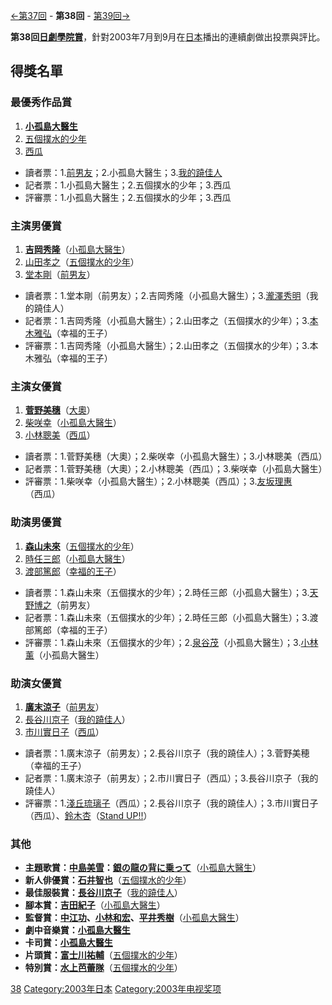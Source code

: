 {{noteTA
|G1=JP Show
|1=zh-hans:水男孩;zh-hk:五個撲水的少年;zh-tw:水男孩;
}}
[[第37回日劇學院賞|←第37回]] - '''第38回''' - [[第39回日劇學院賞|第39回→]]

'''第38回[[日劇學院賞|日劇學院賞]]'''，針對2003年7月到9月在[[日本|日本]]播出的連續劇做出投票與評比。

== 得獎名單 ==
=== 最優秀作品賞 ===
#'''[[小孤島大醫生|小孤島大醫生]]'''
#[[五個撲水的少年|五個撲水的少年]]
#[[西瓜_(電視劇)|西瓜]]

*讀者票：1.[[前男友_(日本電視劇)|前男友]]；2.小孤島大醫生；3.[[我的蹺佳人|我的蹺佳人]]
*記者票：1.小孤島大醫生；2.五個撲水的少年；3.西瓜
*評審票：1.小孤島大醫生；2.五個撲水的少年；3.西瓜

=== 主演男優賞 ===
#'''[[吉岡秀隆|吉岡秀隆]]'''（[[小孤島大醫生|小孤島大醫生]]）
#[[山田孝之|山田孝之]]（[[五個撲水的少年|五個撲水的少年]]）
#[[堂本剛|堂本剛]]（[[前男友|前男友]]）

*讀者票：1.堂本剛（前男友）；2.吉岡秀隆（小孤島大醫生）；3.[[瀧澤秀明|瀧澤秀明]]（我的蹺佳人）
*記者票：1.吉岡秀隆（小孤島大醫生）；2.山田孝之（五個撲水的少年）；3.[[本木雅弘|本木雅弘]]（幸福的王子）
*評審票：1.吉岡秀隆（小孤島大醫生）；2.山田孝之（五個撲水的少年）；3.本木雅弘（幸福的王子）

=== 主演女優賞 ===
#'''[[菅野美穗|菅野美穗]]'''（[[大奧_(富士電視劇)|大奧]]）
#[[柴咲幸|柴咲幸]]（[[小孤島大醫生|小孤島大醫生]]）
#[[小林聰美|小林聰美]]（[[西瓜_(電視劇)|西瓜]]）

*讀者票：1.菅野美穗（大奧）；2.柴咲幸（小孤島大醫生）；3.小林聰美（西瓜）
*記者票：1.菅野美穗（大奧）；2.小林聰美（西瓜）；3.柴咲幸（小孤島大醫生）
*評審票：1.柴咲幸（小孤島大醫生）；2.小林聰美（西瓜）；3.[[友坂理惠|友坂理惠]]（西瓜）

=== 助演男優賞 ===
#'''[[森山未來|森山未來]]'''（[[五個撲水的少年|五個撲水的少年]]）
#[[時任三郎|時任三郎]]（[[小孤島大醫生|小孤島大醫生]]）
#[[渡部篤郎|渡部篤郎]]（[[幸福的王子|幸福的王子]]）

*讀者票：1.森山未來（五個撲水的少年）；2.時任三郎（小孤島大醫生）；3.[[天野博之|天野博之]]（前男友）
*記者票：1.森山未來（五個撲水的少年）；2.時任三郎（小孤島大醫生）；3.渡部篤郎（幸福的王子）
*評審票：1.森山未來（五個撲水的少年）；2.[[泉谷茂|泉谷茂]]（小孤島大醫生）；3.[[小林薰|小林薰]]（小孤島大醫生）

=== 助演女優賞 ===
#'''[[廣末涼子|廣末涼子]]'''（[[前男友_(日本電視劇)|前男友]]）
#[[長谷川京子|長谷川京子]]（[[我的蹺佳人|我的蹺佳人]]）
#[[市川實日子|市川實日子]]（[[西瓜_(電視劇)|西瓜]]）

*讀者票：1.廣末涼子（前男友）；2.長谷川京子（我的蹺佳人）；3.菅野美穂（幸福的王子）
*記者票：1.廣末涼子（前男友）；2.市川實日子（西瓜）；3.長谷川京子（我的蹺佳人）
*評審票：1.[[淺丘琉璃子|淺丘琉璃子]]（西瓜）；2.長谷川京子（我的蹺佳人）；3.市川實日子（西瓜）、[[鈴木杏|鈴木杏]]（[[Stand_UP!!|Stand UP!!]]）

=== 其他 ===
*'''主題歌賞：[[中島美雪|中島美雪]]：[[銀の龍の背に乗って|銀の龍の背に乗って]]'''（[[小孤島大醫生|小孤島大醫生]]）
*'''新人俳優賞：[[石井智也|石井智也]]'''（[[五個撲水的少年|五個撲水的少年]]）
*'''最佳服裝賞：[[長谷川京子|長谷川京子]]'''（[[我的蹺佳人|我的蹺佳人]]）
*'''腳本賞：[[吉田紀子|吉田紀子]]'''（[[小孤島大醫生|小孤島大醫生]]）
*'''監督賞：[[中江功|中江功]]、[[小林和宏|小林和宏]]、[[平井秀樹|平井秀樹]]'''（[[小孤島大醫生|小孤島大醫生]]）
*'''劇中音樂賞：[[小孤島大醫生|小孤島大醫生]]'''
*'''卡司賞：[[小孤島大醫生|小孤島大醫生]]'''
*'''片頭賞：[[富士川祐輔|富士川祐輔]]'''（[[五個撲水的少年|五個撲水的少年]]）
*'''特別賞：[[水上芭蕾隊|水上芭蕾隊]]'''（[[五個撲水的少年|五個撲水的少年]]）

{{日劇學院賞}}

[[Category:日劇學院賞|38]]
[[Category:2003年日本|Category:2003年日本]]
[[Category:2003年电视奖项|Category:2003年电视奖项]]